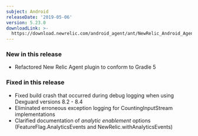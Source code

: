 ```yaml
---
subject: Android
releaseDate: '2019-05-06'
version: 5.23.0
downloadLink: >-
  https://download.newrelic.com/android_agent/ant/NewRelic_Android_Agent_5.23.0.zip
---
```


### New in this release

* Refactored New Relic Agent plugin to conform to Gradle 5

### Fixed in this release

* Fixed build crash that occurred during debug logging when using Dexguard versions 8.2 - 8.4
* Eliminated erroneous exception logging for CountingInputStream implementations
* Clarified documentation of _analytic enablement_ options (FeatureFlag.AnalyticsEvents and NewRelic.withAnalyticsEvents)
